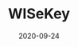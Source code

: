 ---
title: WISeKey
category: Partners
status: publish
date: 2020-09-24
slug: WISeKey is a global chip manufacturer and cybersecurity enterprise || Secure Hardware partner (Switzerland)
website: https://www.wisekey.com/press/wisekey-selected-by-iotex-to-ensure-integrity-in-manufacturing-by-using-secure-semiconductors-with-blockchain/
twitter:
logo: /img/WISeKey.png
featured_img: https://wp.gcap1.iotex.io/wp-content/uploads/2020/10/wisekey.jpg
telegram:
---